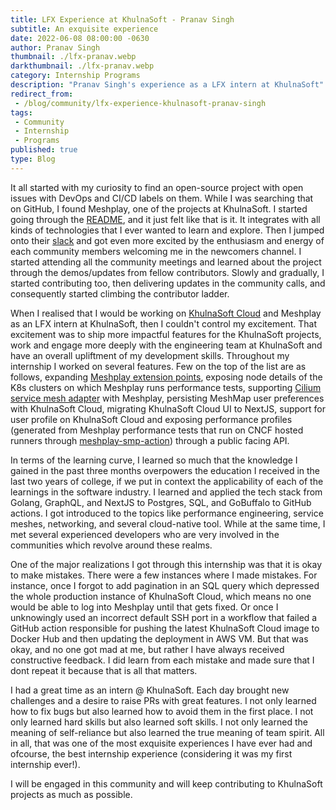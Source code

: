 ```yaml
---
title: LFX Experience at KhulnaSoft - Pranav Singh
subtitle: An exquisite experience
date: 2022-06-08 08:00:00 -0630
author: Pranav Singh
thumbnail: ./lfx-pranav.webp
darkthumbnail: ./lfx-pranav.webp
category: Internship Programs
description: "Pranav Singh's experience as a LFX intern at KhulnaSoft"
redirect_from:
 - /blog/community/lfx-experience-khulnasoft-pranav-singh
tags:
 - Community
 - Internship
 - Programs
published: true
type: Blog
---
```



<BlogWrapper>

It all started with my curiosity to find an open-source project with open issues with DevOps and CI/CD labels on them. 
While I was searching that on GitHub, I found <Link to="/cloud-native-management/meshplay">Meshplay</Link>, one of the projects at KhulnaSoft. I started going through the 
[README](https://github.com/meshplay/meshplay#readme), and it just felt like that is it. 
It integrates with all kinds of technologies that I ever wanted to learn and explore. Then I jumped onto their [slack](http://slack.khulnasoft.com/) and got even 
more excited by the enthusiasm and energy of each community members welcoming me in the newcomers channel. I started attending all the community meetings and 
learned about the project through the demos/updates from fellow contributors. Slowly and gradually, I started contributing too, then delivering updates in the 
community calls, and consequently started climbing the contributor ladder.

When I realised that I would be working on [KhulnaSoft Cloud](https://meshplay.khulnasoft.com) and <Link to="/cloud-native-management/meshplay">Meshplay</Link> as an LFX intern at KhulnaSoft, then I couldn't control my excitement. 
That excitement was to ship more impactful features for the KhulnaSoft projects, work and engage more deeply with the engineering team at KhulnaSoft and have an overall 
upliftment of my development skills.  Throughout my internship I worked on several features. Few on the top of the list are as follows, expanding 
[Meshplay extension points](https://docs.meshplay.khulnasoft.com/extensibility), exposing node details of the K8s clusters on which Meshplay runs <Link to="/projects/cloud-native-performance">performance tests</Link>, 
supporting [Cilium service mesh adapter](https://github.com/meshplay/meshplay-cilium) with Meshplay, persisting <Link to="/meshmap">MeshMap</Link> user preferences with 
KhulnaSoft Cloud, migrating KhulnaSoft Cloud UI to NextJS, support for user profile on KhulnaSoft Cloud and exposing performance profiles 
(generated from Meshplay performance tests that run on CNCF hosted runners through [meshplay-smp-action](https://github.com/khulnasoft/meshplay-smp-action)) 
through a public facing API.

In terms of the learning curve, I learned so much that the knowledge I gained in the past three months overpowers the education I received in the last two years of college, 
if we put in context the applicability of each of the learnings in the software industry. 
I learned and applied the tech stack from Golang, GraphQL, and NextJS to Postgres, SQL, and GoBuffalo to GitHub actions. I got introduced to the topics like 
performance engineering, service meshes, networking, and several cloud-native tool. While at the same time, I met several experienced developers who are very involved in 
the communities which revolve around these realms.

One of the major realizations I got through this internship was that it is okay to make mistakes. There were a few instances where I made mistakes. 
For instance, once I forgot to add pagination in an SQL query which depressed the whole production instance of KhulnaSoft Cloud, which means no one would be able 
to log into Meshplay until that gets fixed. Or once I unknowingly used an incorrect default SSH port in a workflow that failed a GitHub action responsible for 
pushing the latest KhulnaSoft Cloud image to Docker Hub and then updating the deployment in AWS VM. But that was okay, and no one got mad at me, but rather I have 
always received constructive feedback. I did learn from each mistake and made sure that I dont repeat it because that is all that matters.

I had a great time as an intern @ KhulnaSoft. Each day brought new challenges and a desire to raise PRs with great features. I not only learned how to fix bugs but also 
learned how to avoid them in the first place. I not only learned hard skills but also learned soft skills. I not only learned the meaning of self-reliance but also learned 
the true meaning of team spirit. All in all, that was one of the most exquisite experiences I have ever had and ofcourse, the best internship experience 
(considering it was my first internship ever!). 

I will be engaged in this community and will keep contributing to KhulnaSoft projects as much as possible.

</BlogWrapper>
